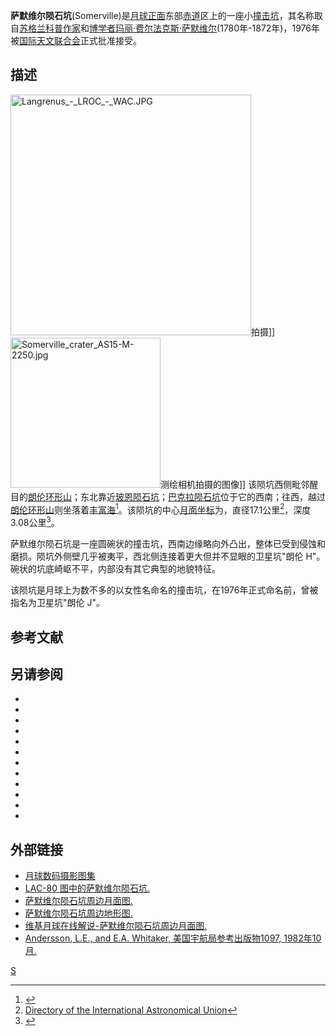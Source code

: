 {{lunar crater data|
 image=Normal Somerville LO-IV-184H LTVT.jpg|240px|
 caption=[[月球轨道器4号|月球轨道器4号]]拍摄的快照，萨默维尔陨石坑位于图中间。|
 latitude=8.33|
 N_or_S=S|
 longitude=64.96|
 E_or_W=E|
 diameter=17.1公里|
 depth=3.08公里|
 colong=296|
 eponym=[[玛丽·费尔法克斯·萨默维尔|玛丽·费·萨默维尔]]}}
'''萨默维尔陨石坑'''(Somerville)是[[月球正面|月球正面]]东部[[赤道|赤道]]区上的一座小[[撞击坑|撞击坑]]，其名称取自[[苏格兰|苏格兰]][[科普作家|科普作家]]和[[博学家|博学者]][[玛丽·费尔法克斯·萨默维尔|玛丽·费尔法克斯·萨默维尔]](1780年-1872年)，1976年被[[国际天文联合会|国际天文联合会]]正式批准接受。

==描述==
[[Image:Langrenus_-_LROC_-_WAC.JPG|385px]]拍摄]]
[[Image:Somerville_crater_AS15-M-2250.jpg|240px]]测绘相机拍摄的图像]]
该陨坑西侧毗邻醒目的[[朗伦环形山|朗伦环形山]]；东北靠近[[玻恩陨石坑|玻恩陨石坑]]；[[巴克拉陨石坑|巴克拉陨石坑]]位于它的西南；往西，越过[[朗伦环形山|朗伦环形山]]则坐落着[[丰富海|丰富海]]<ref>{{Cite web |url=http://planetarynames.wr.usgs.gov/images/Lunar/lac_80_wac.pdf |title=.pdf Crater Somerville on LAC-80 map |accessdate=2016-08-09 |archive-date=2018-08-23 |archive-url=https://web.archive.org/web/20180823041859/https://planetarynames.wr.usgs.gov/images/Lunar/lac_80_wac.pdf |dead-url=no }}</ref>。该陨坑的中心[[月面坐标|月面坐标]]为{{Coord|8.33|S|64.96|E|globe:Moon|nogoogle=1|noosm=1}}，直径17.1公里<ref name="IAU">[http://planetarynames.wr.usgs.gov/Feature/5644 Directory of the International Astronomical Union]</ref>，深度3.08公里<ref>{{Cite web |url=http://fisherka.csolutionshosting.net/astronote/plan/craterdepth/html/CraterDepthFeatureNameWestfall.html |title=John E. Westfall's Atlas of the Lunar Terminator, Cambridge Univ. Press (2000) |accessdate=2016-08-09 |archive-date=2014-12-18 |archive-url=https://archive.today/20141218234310/http://fisherka.csolutionshosting.net/astronote/plan/craterdepth/html/CraterDepthFeatureNameWestfall.html |dead-url=yes }}</ref>。

萨默维尔陨石坑是一座圆碗状的撞击坑，西南边缘略向外凸出，整体已受到侵蚀和磨损。陨坑外侧壁几乎被夷平，西北侧连接着更大但并不显眼的卫星坑"朗伦 H"。碗状的坑底崎岖不平，内部没有其它典型的地貌特征。

该陨坑是月球上为数不多的以女性名命名的撞击坑，在1976年正式命名前，曾被指名为卫星坑"朗伦 J"。

==参考文献==
{{Reflist}}

==另请参阅==
{{refbegin}}
{{refbegin}}
* {{cite book
  | last1 = Andersson
  | first1 = L. E.
  | last2 = Whitaker
  | first2 = E. A.
  | authorlink2 = Ewen Whitaker
  | date = 1982
  | title = [[NASA|NASA]] Catalogue of Lunar Nomenclature
  | publisher = NASA RP-1097
  | ref = harv
  }}
* {{cite web
  | last = Blue
  | first = Jennifer
  | date = July 25, 2007
  | title = Gazetteer of Planetary Nomenclature
  | publisher = [[United_States_Geological_Survey|USGS]]
  | url = http://planetarynames.wr.usgs.gov/
  | accessdate = 2007-08-05
  | ref = harv
  | archive-date = 2019-12-05
  | archive-url = https://web.archive.org/web/20191205162958/https://planetarynames.wr.usgs.gov/
  | dead-url = no
  }}
* {{cite book
  | last1 = Bussey
  | first1 = B.
  | authorlink1 = Ben Bussey
  | last2 = Spudis
  | first2 = P.
  | authorlink2 = Paul Spudis
  | date = 2004
  | title = The Clementine Atlas of the Moon
  | publisher = Cambridge University Press
  | location = New York
  | isbn = 978-0-521-81528-4
  | ref = harv
  }}
* {{cite book
  | last1 = Cocks
  | first1 = Elijah E.
  | last2 = Cocks
  | first2 = Josiah C.
  | date = 1995
  | title = Who's Who on the Moon: A Biographical Dictionary of Lunar Nomenclature
  | url = https://archive.org/details/isbn_9780936389271
  | publisher = Tudor Publishers
  | isbn = 978-0-936389-27-1
  | ref = harv
  }}
* {{cite web
  | last = McDowell
  | first = Jonathan
  | date = July 15, 2007
  | url = http://host.planet4589.org/astro/lunar/
  | title = Lunar Nomenclature
  | publisher = Jonathan's Space Report
  | accessdate = 2007-10-24
  | ref = harv
  | archive-date = 2019-06-21
  | archive-url = https://web.archive.org/web/20190621012337/http://host.planet4589.org/astro/lunar/
  | dead-url = no
  }}
* {{cite journal| last1 = Menzel| first1 = D. H.| last2 = Minnaert| first2 = M.| last3 = Levin| first3 = B.| last4 = Dollfus| first4 = A.| last5 = Bell| first5 = B.| title = Report on Lunar Nomenclature by the Working Group of Commission 17 of the IAU| doi = 10.1007/BF00171763| journal = Space Science Reviews| volume = 12| issue = 2| pages = 136–186| date = 1971| bibcode = 1971SSRv...12..136M| ref = harv}}
* {{cite book
  | first = Patrick
  | last = Moore
  | authorlink = Patrick Moore
  | date = 2001
  | title = On the Moon
  | url = https://archive.org/details/patrickmooreonmo00patr
  | publisher = Sterling Publishing Co.
  | isbn = 978-0-304-35469-6
  | ref = harv
  }}
* {{cite book
  | first = Fred W.
  | last = Price
  | date = 1988
  | title = The Moon Observer's Handbook
  | publisher = Cambridge University Press
  | isbn = 978-0-521-33500-3
  | ref = harv
  }}
* {{cite book
  | last = Rükl
  | first = Antonín
  | authorlink = Antonín Rükl
  | date = 1990
  | title = Atlas of the Moon
  | publisher = Kalmbach Books
  | isbn = 978-0-913135-17-4
  | ref = harv
  }}
* {{cite book
  | last = Webb
  | first = Rev. T. W.
  | authorlink = Thomas William Webb
  | date = 1962
  | title = Celestial Objects for Common Telescopes
  | url = https://archive.org/details/celestialobjects00webb
  | edition = 6th revised
  | publisher = Dover
  | isbn = 978-0-486-20917-3
  | ref = harv
  }}
* {{cite book
  | first = Ewen A.
  | last = Whitaker
  | authorlink = Ewen Whitaker
  | date = 1999
  | title = Mapping and Naming the Moon
  | publisher = Cambridge University Press
  | isbn = 978-0-521-62248-6
  | ref = harv
  }}
* {{cite book
  | first = Peter T.
  | last = Wlasuk
  | date = 2000
  | title = Observing the Moon
  | publisher = Springer
  | isbn = 978-1-85233-193-1
  | ref = harv
 }}
{{refend}}

==外部链接==
*[http://www.lpi.usra.edu/resources/lunar_orbiter/bin/srch_nam.shtml?Somerville%7C0 月球数码摄影图集]
*[http://www.lpi.usra.edu/resources/mapcatalog/LAC/lac80/ LAC-80 图中的萨默维尔陨石坑.]
*[http://www.lpi.usra.edu/resources/mapcatalog/usgs/I739/ 萨默维尔陨石坑周边月面图.] {{Wayback|url=http://www.lpi.usra.edu/resources/mapcatalog/usgs/I739/ |date=20160131033125 }}
*[http://www.lpi.usra.edu/resources/mapcatalog/LTO/lto80c1_1/ 萨默维尔陨石坑周边地形图.]
*[http://the-moon.wikispaces.com/Somerville 维基月球在线解说-萨默维尔陨石坑周边月面图.]
*[http://planet4589.org/astro/lunar/RP-1097.pdf Andersson, L.E., and E.A. Whitaker, 美国宇航局参考出版物1097, 1982年10月.] {{Wayback|url=http://planet4589.org/astro/lunar/RP-1097.pdf |date=20141006125838 }}

[[Category:月球环形山|S]]
{{月球環形山 (R-S)}}